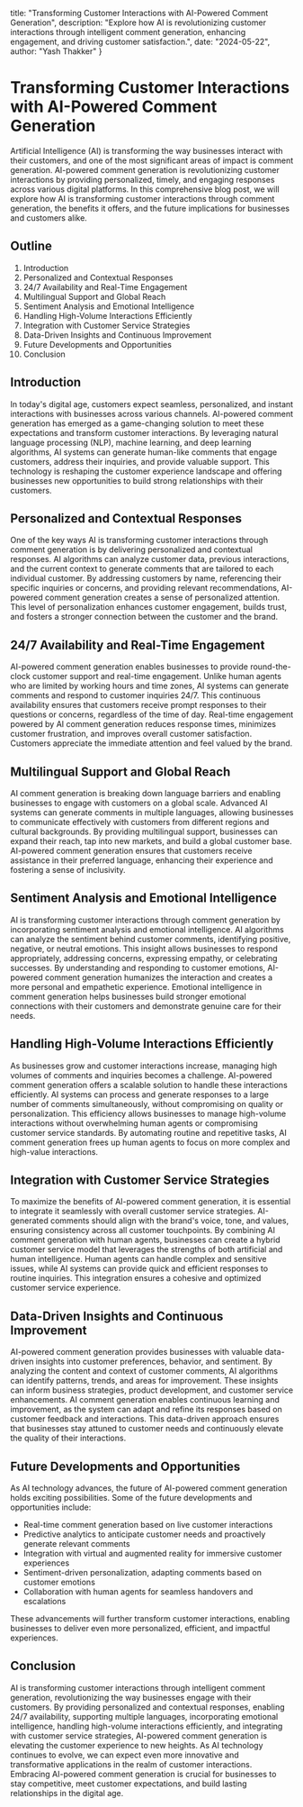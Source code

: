   title: "Transforming Customer Interactions with AI-Powered Comment Generation",
  description: "Explore how AI is revolutionizing customer interactions through intelligent comment generation, enhancing engagement, and driving customer satisfaction.",
  date: "2024-05-22",
  author: "Yash Thakker"
}

# Transforming Customer Interactions with AI-Powered Comment Generation

Artificial Intelligence (AI) is transforming the way businesses interact with their customers, and one of the most significant areas of impact is comment generation. AI-powered comment generation is revolutionizing customer interactions by providing personalized, timely, and engaging responses across various digital platforms. In this comprehensive blog post, we will explore how AI is transforming customer interactions through comment generation, the benefits it offers, and the future implications for businesses and customers alike.

## Outline

1. Introduction
2. Personalized and Contextual Responses
3. 24/7 Availability and Real-Time Engagement
4. Multilingual Support and Global Reach
5. Sentiment Analysis and Emotional Intelligence
6. Handling High-Volume Interactions Efficiently
7. Integration with Customer Service Strategies
8. Data-Driven Insights and Continuous Improvement
9. Future Developments and Opportunities
10. Conclusion

## Introduction

In today's digital age, customers expect seamless, personalized, and instant interactions with businesses across various channels. AI-powered comment generation has emerged as a game-changing solution to meet these expectations and transform customer interactions. By leveraging natural language processing (NLP), machine learning, and deep learning algorithms, AI systems can generate human-like comments that engage customers, address their inquiries, and provide valuable support. This technology is reshaping the customer experience landscape and offering businesses new opportunities to build strong relationships with their customers.

## Personalized and Contextual Responses

One of the key ways AI is transforming customer interactions through comment generation is by delivering personalized and contextual responses. AI algorithms can analyze customer data, previous interactions, and the current context to generate comments that are tailored to each individual customer. By addressing customers by name, referencing their specific inquiries or concerns, and providing relevant recommendations, AI-powered comment generation creates a sense of personalized attention. This level of personalization enhances customer engagement, builds trust, and fosters a stronger connection between the customer and the brand.

## 24/7 Availability and Real-Time Engagement

AI-powered comment generation enables businesses to provide round-the-clock customer support and real-time engagement. Unlike human agents who are limited by working hours and time zones, AI systems can generate comments and respond to customer inquiries 24/7. This continuous availability ensures that customers receive prompt responses to their questions or concerns, regardless of the time of day. Real-time engagement powered by AI comment generation reduces response times, minimizes customer frustration, and improves overall customer satisfaction. Customers appreciate the immediate attention and feel valued by the brand.

## Multilingual Support and Global Reach

AI comment generation is breaking down language barriers and enabling businesses to engage with customers on a global scale. Advanced AI systems can generate comments in multiple languages, allowing businesses to communicate effectively with customers from different regions and cultural backgrounds. By providing multilingual support, businesses can expand their reach, tap into new markets, and build a global customer base. AI-powered comment generation ensures that customers receive assistance in their preferred language, enhancing their experience and fostering a sense of inclusivity.

## Sentiment Analysis and Emotional Intelligence

AI is transforming customer interactions through comment generation by incorporating sentiment analysis and emotional intelligence. AI algorithms can analyze the sentiment behind customer comments, identifying positive, negative, or neutral emotions. This insight allows businesses to respond appropriately, addressing concerns, expressing empathy, or celebrating successes. By understanding and responding to customer emotions, AI-powered comment generation humanizes the interaction and creates a more personal and empathetic experience. Emotional intelligence in comment generation helps businesses build stronger emotional connections with their customers and demonstrate genuine care for their needs.

## Handling High-Volume Interactions Efficiently

As businesses grow and customer interactions increase, managing high volumes of comments and inquiries becomes a challenge. AI-powered comment generation offers a scalable solution to handle these interactions efficiently. AI systems can process and generate responses to a large number of comments simultaneously, without compromising on quality or personalization. This efficiency allows businesses to manage high-volume interactions without overwhelming human agents or compromising customer service standards. By automating routine and repetitive tasks, AI comment generation frees up human agents to focus on more complex and high-value interactions.

## Integration with Customer Service Strategies

To maximize the benefits of AI-powered comment generation, it is essential to integrate it seamlessly with overall customer service strategies. AI-generated comments should align with the brand's voice, tone, and values, ensuring consistency across all customer touchpoints. By combining AI comment generation with human agents, businesses can create a hybrid customer service model that leverages the strengths of both artificial and human intelligence. Human agents can handle complex and sensitive issues, while AI systems can provide quick and efficient responses to routine inquiries. This integration ensures a cohesive and optimized customer service experience.

## Data-Driven Insights and Continuous Improvement

AI-powered comment generation provides businesses with valuable data-driven insights into customer preferences, behavior, and sentiment. By analyzing the content and context of customer comments, AI algorithms can identify patterns, trends, and areas for improvement. These insights can inform business strategies, product development, and customer service enhancements. AI comment generation enables continuous learning and improvement, as the system can adapt and refine its responses based on customer feedback and interactions. This data-driven approach ensures that businesses stay attuned to customer needs and continuously elevate the quality of their interactions.

## Future Developments and Opportunities

As AI technology advances, the future of AI-powered comment generation holds exciting possibilities. Some of the future developments and opportunities include:

- Real-time comment generation based on live customer interactions
- Predictive analytics to anticipate customer needs and proactively generate relevant comments
- Integration with virtual and augmented reality for immersive customer experiences
- Sentiment-driven personalization, adapting comments based on customer emotions
- Collaboration with human agents for seamless handovers and escalations

These advancements will further transform customer interactions, enabling businesses to deliver even more personalized, efficient, and impactful experiences.

## Conclusion

AI is transforming customer interactions through intelligent comment generation, revolutionizing the way businesses engage with their customers. By providing personalized and contextual responses, enabling 24/7 availability, supporting multiple languages, incorporating emotional intelligence, handling high-volume interactions efficiently, and integrating with customer service strategies, AI-powered comment generation is elevating the customer experience to new heights. As AI technology continues to evolve, we can expect even more innovative and transformative applications in the realm of customer interactions. Embracing AI-powered comment generation is crucial for businesses to stay competitive, meet customer expectations, and build lasting relationships in the digital age.